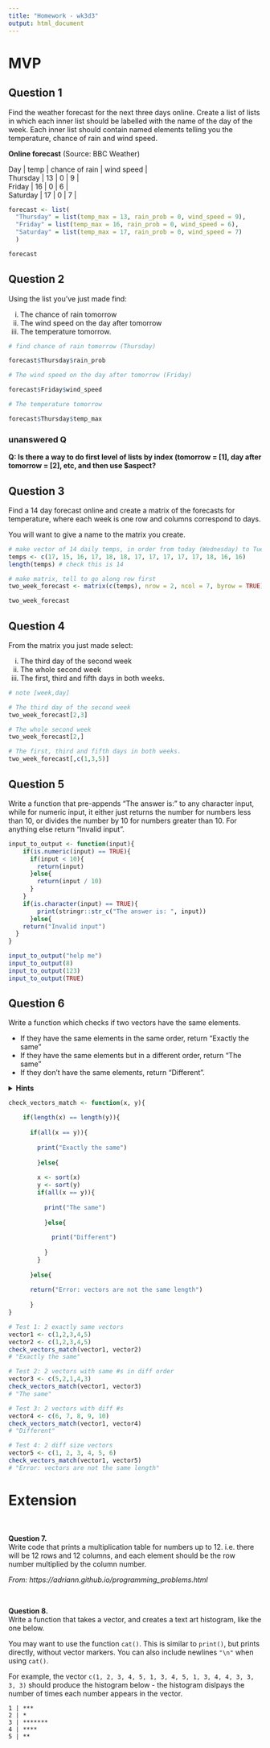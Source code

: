 ```yaml
---
title: "Homework - wk3d3"
output: html_document
---
```


# MVP

## Question 1

Find the weather forecast for the next three days online. Create a list of lists in which each inner list should be labelled with the name of the day of the week. Each inner list should contain named elements telling you the temperature, chance of rain and wind speed.

**Online forecast**
(Source: BBC Weather)

| Day | temp | chance of rain | wind speed |
| Thursday | 13 | 0 | 9 |
| Friday | 16 | 0 | 6 |
| Saturday | 17 | 0 | 7 |


```r
forecast <- list(
  "Thursday" = list(temp_max = 13, rain_prob = 0, wind_speed = 9),
  "Friday" = list(temp_max = 16, rain_prob = 0, wind_speed = 6), 
  "Saturday" = list(temp_max = 17, rain_prob = 0, wind_speed = 7)
  )

forecast
```

## Question 2

Using the list you've just made find:

  i. The chance of rain tomorrow
  ii. The wind speed on the day after tomorrow
  iii. The temperature tomorrow.

```r
# find chance of rain tomorrow (Thursday)

forecast$Thursday$rain_prob

# The wind speed on the day after tomorrow (Friday)

forecast$Friday$wind_speed

# The temperature tomorrow

forecast$Thursday$temp_max

```

### unanswered Q
**Q: Is there a way to do first level of lists by index (tomorrow = [1], day after tomorrow = [2], etc, and then use $aspect?**

## Question 3

Find a 14 day forecast online and create a matrix of the forecasts for temperature, where each week is one row and columns correspond to days.

You will want to give a name to the matrix you create.

```r
# make vector of 14 daily temps, in order from today (Wednesday) to Tuesday in 14 days' time
temps <- c(17, 15, 16, 17, 18, 18, 17, 17, 17, 17, 17, 18, 16, 16)
length(temps) # check this is 14

# make matrix, tell to go along row first
two_week_forecast <- matrix(c(temps), nrow = 2, ncol = 7, byrow = TRUE) 

two_week_forecast

```

## Question 4

From the matrix you just made select:

  i. The third day of the second week
  ii. The whole second week
  iii. The first, third and fifth days in both weeks.

```r
# note [week,day]

# The third day of the second week
two_week_forecast[2,3]

# The whole second week
two_week_forecast[2,]

# The first, third and fifth days in both weeks.
two_week_forecast[,c(1,3,5)]

```


## Question 5

Write a function that pre-appends "The answer is: " to any character input, while for numeric input, it either just returns the number for numbers less than 10, or divides the number by 10 for numbers greater than 10. For anything else return "Invalid input".

```r

input_to_output <- function(input){
    if(is.numeric(input) == TRUE){
      if(input < 10){
        return(input)
      }else{
        return(input / 10) 
      }
    }
    if(is.character(input) == TRUE){
        print(stringr::str_c("The answer is: ", input))       
      }else{
    return("Invalid input")    
  }
}

input_to_output("help me")
input_to_output(8)
input_to_output(123)
input_to_output(TRUE)

```


## Question 6

Write a function which checks if two vectors have the same elements. 

* If they have the same elements in the same order, return "Exactly the same"
* If they have the same elements but in a different order, return "The same"
* If they don't have the same elements, return "Different".


<details>
<summary>**Hints**</summary>
* You can check if two vectors have the same elements but in a different order by using `sort` to sort each vector first and then checking if they are equal.
* Have a look at the `all()` function
</details>
</blockquote>


```r
check_vectors_match <- function(x, y){

    if(length(x) == length(y)){
    
      if(all(x == y)){
        
        print("Exactly the same")
      
        }else{
        
        x <- sort(x)
        y <- sort(y)
        if(all(x == y)){
          
          print("The same")
          
          }else{
            
            print("Different")
            
          }
        }
      
      }else{
    
      return("Error: vectors are not the same length")
        
      }
}

# Test 1: 2 exactly same vectors
vector1 <- c(1,2,3,4,5)
vector2 <- c(1,2,3,4,5)
check_vectors_match(vector1, vector2)
# "Exactly the same"

# Test 2: 2 vectors with same #s in diff order
vector3 <- c(5,2,1,4,3)
check_vectors_match(vector1, vector3) 
# "The same"

# Test 3: 2 vectors with diff #s
vector4 <- c(6, 7, 8, 9, 10)
check_vectors_match(vector1, vector4) 
# "Different"

# Test 4: 2 diff size vectors
vector5 <- c(1, 2, 3, 4, 5, 6)
check_vectors_match(vector1, vector5) 
# "Error: vectors are not the same length"
```


# Extension

<br>

**Question 7.** \
Write code that prints a multiplication table for numbers up to 12. i.e. there will be 12 rows and 12 columns, and each element should be the row number multiplied by the column number.

*From: https://adriann.github.io/programming_problems.html*

<br>

**Question 8.** \
Write a function that takes a vector, and creates a text art histogram, like the one below.

You may want to use the function `cat()`. This is similar to `print()`, but prints directly, without vector markers. You can also include newlines `"\n"` when using `cat()`.

For example, the vector
`c(1, 2, 3, 4, 5, 1, 3, 4, 5, 1, 3, 4, 4, 3, 3, 3, 3)`
should produce the histogram below - the histogram dislpays the number of times each number appears in the vector.

```
1 | ***
2 | *
3 | *******
4 | ****
5 | **
```

